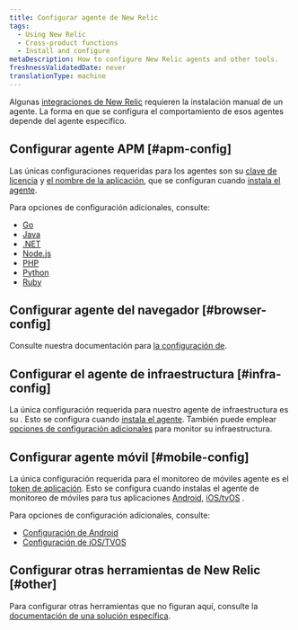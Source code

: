 ```yaml
---
title: Configurar agente de New Relic
tags:
  - Using New Relic
  - Cross-product functions
  - Install and configure
metaDescription: How to configure New Relic agents and other tools.
freshnessValidatedDate: never
translationType: machine
---
```


Algunas [integraciones de New Relic](https://newrelic.com/instant-observability/) requieren la instalación manual de un agente. La forma en que se configura el comportamiento de esos agentes depende del agente específico.

## Configurar agente APM [#apm-config]

Las únicas configuraciones requeridas para los agentes <InlinePopover type="apm"/>son su [clave de licencia](/docs/apis/intro-apis/new-relic-api-keys/#ingest-license-key) y [el nombre de la aplicación](/docs/apm/new-relic-apm/installation-configuration/name-your-application), que se configuran cuando [instala el agente](/docs/agents/manage-apm-agents/installation/install-agent).

Para opciones de configuración adicionales, consulte:

* [Go](/docs/agents/go-agent/instrumentation/go-agent-configuration)
* [Java](/docs/agents/java-agent/configuration/java-agent-configuration-config-file)
* [.NET](/docs/agents/net-agent/installation-configuration/net-agent-configuration)
* [Node.js](/docs/agents/nodejs-agent/installation-configuration/nodejs-agent-configuration)
* [PHP](/docs/agents/php-agent/configuration/php-agent-configuration)
* [Python](/docs/agents/python-agent/installation-configuration/python-agent-configuration)
* [Ruby](/docs/agents/ruby-agent/installation-configuration/ruby-agent-configuration)

## Configurar agente del navegador [#browser-config]

Consulte nuestra documentación para [la configuración de<InlinePopover type="browser"/>](/docs/browser/new-relic-browser/configuration).

## Configurar el agente de infraestructura [#infra-config]

La única configuración requerida para nuestro agente de infraestructura es su <InlinePopover type="licenseKey"/>. Esto se configura cuando [instala el agente](/docs/agents/manage-apm-agents/installation/install-agent). También puede emplear [opciones de configuración adicionales](/docs/infrastructure/new-relic-infrastructure/configuration/configure-infrastructure-agent) para monitor su infraestructura.

## Configurar agente móvil [#mobile-config]

La única configuración requerida para el monitoreo de móviles agente es el [token de aplicación](/docs/mobile-monitoring/new-relic-mobile/maintenance/viewing-your-application-token). Esto se configura cuando instalas el agente de monitoreo de móviles para tus aplicaciones [Android](/docs/mobile-monitoring/new-relic-mobile-android/get-started/introduction-new-relic-mobile-android), [iOS/tvOS](/docs/mobile-monitoring/new-relic-mobile-ios/get-started/introduction-new-relic-mobile-ios) .

Para opciones de configuración adicionales, consulte:

* [Configuración de Android](/docs/mobile-monitoring/new-relic-mobile-android/api-guides/android-agent-configuration-feature-flags)
* [Configuración de iOS/TVOS](/docs/mobile-monitoring/new-relic-mobile-ios/api-guides/ios-agent-configuration-feature-flags)

## Configurar otras herramientas de New Relic [#other]

Para configurar otras herramientas que no figuran aquí, consulte la [documentación de una solución específica](https://newrelic.com/instant-observability/).